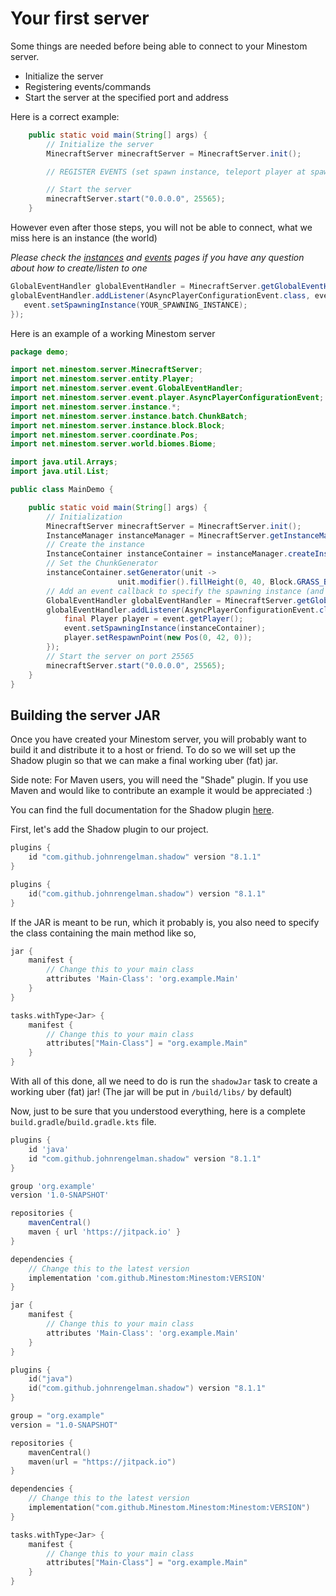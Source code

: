 # Your first server

Some things are needed before being able to connect to your Minestom server.

- Initialize the server
- Registering events/commands
- Start the server at the specified port and address

Here is a correct example:

```java
    public static void main(String[] args) {
        // Initialize the server
        MinecraftServer minecraftServer = MinecraftServer.init();

        // REGISTER EVENTS (set spawn instance, teleport player at spawn)

        // Start the server
        minecraftServer.start("0.0.0.0", 25565);
    }
```

However even after those steps, you will not be able to connect, what we miss here is an instance (the world)

_Please check the_ [_instances_](../world/instances.md) _and_ [_events_](../feature/events/) _pages if you have any question about how to create/listen to one_

```java
GlobalEventHandler globalEventHandler = MinecraftServer.getGlobalEventHandler();
globalEventHandler.addListener(AsyncPlayerConfigurationEvent.class, event -> {
   event.setSpawningInstance(YOUR_SPAWNING_INSTANCE);
});
```

Here is an example of a working Minestom server

```java
package demo;

import net.minestom.server.MinecraftServer;
import net.minestom.server.entity.Player;
import net.minestom.server.event.GlobalEventHandler;
import net.minestom.server.event.player.AsyncPlayerConfigurationEvent;
import net.minestom.server.instance.*;
import net.minestom.server.instance.batch.ChunkBatch;
import net.minestom.server.instance.block.Block;
import net.minestom.server.coordinate.Pos;
import net.minestom.server.world.biomes.Biome;

import java.util.Arrays;
import java.util.List;

public class MainDemo {

    public static void main(String[] args) {
        // Initialization
        MinecraftServer minecraftServer = MinecraftServer.init();
        InstanceManager instanceManager = MinecraftServer.getInstanceManager();
        // Create the instance
        InstanceContainer instanceContainer = instanceManager.createInstanceContainer();
        // Set the ChunkGenerator
        instanceContainer.setGenerator(unit ->
                        unit.modifier().fillHeight(0, 40, Block.GRASS_BLOCK));
        // Add an event callback to specify the spawning instance (and the spawn position)
        GlobalEventHandler globalEventHandler = MinecraftServer.getGlobalEventHandler();
        globalEventHandler.addListener(AsyncPlayerConfigurationEvent.class, event -> {
            final Player player = event.getPlayer();
            event.setSpawningInstance(instanceContainer);
            player.setRespawnPoint(new Pos(0, 42, 0));
        });
        // Start the server on port 25565
        minecraftServer.start("0.0.0.0", 25565);
    }
}
```

## Building the server JAR

Once you have created your Minestom server, you will probably want to build it and distribute it to a host or friend.
To do so we will set up the Shadow plugin so that we can make a final working uber (fat) jar.

Side note: For Maven users, you will need the "Shade" plugin. If you use Maven and would like to contribute an example
it would be appreciated :)

You can find the full documentation for the Shadow plugin [here](https://imperceptiblethoughts.com/shadow/introduction/).

First, let's add the Shadow plugin to our project.

```groovy
plugins {
    id "com.github.johnrengelman.shadow" version "8.1.1"
}
```

```kts
plugins {
    id("com.github.johnrengelman.shadow") version "8.1.1"
}
```

If the JAR is meant to be run, which it probably is, you also need to specify the class containing the main method like so,

```groovy
jar {
    manifest {
        // Change this to your main class
        attributes 'Main-Class': 'org.example.Main'
    }
}
```

```kts
tasks.withType<Jar> {
    manifest {
        // Change this to your main class
        attributes["Main-Class"] = "org.example.Main"
    }
}
```

With all of this done, all we need to do is run the `shadowJar` task to create a working uber (fat) jar! (The jar will be put in `/build/libs/` by default)

Now, just to be sure that you understood everything, here is a complete `build.gradle`/`build.gradle.kts` file.

```groovy
plugins {
    id 'java'
    id "com.github.johnrengelman.shadow" version "8.1.1"
}

group 'org.example'
version '1.0-SNAPSHOT'

repositories {
    mavenCentral()
    maven { url 'https://jitpack.io' }
}

dependencies {
    // Change this to the latest version
    implementation 'com.github.Minestom:Minestom:VERSION'
}

jar {
    manifest {
        // Change this to your main class
        attributes 'Main-Class': 'org.example.Main'
    }
}
```

```kts
plugins {
    id("java")
    id("com.github.johnrengelman.shadow") version "8.1.1"
}

group = "org.example"
version = "1.0-SNAPSHOT"

repositories {
    mavenCentral()
    maven(url = "https://jitpack.io")
}

dependencies {
    // Change this to the latest version
    implementation("com.github.Minestom.Minestom:Minestom:VERSION")
}

tasks.withType<Jar> {
    manifest {
        // Change this to your main class
        attributes["Main-Class"] = "org.example.Main"
    }
}
```
